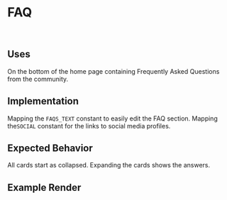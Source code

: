 
# FAQ

<br />

## Uses

On the bottom of the home page containing Frequently Asked Questions from the community.

## Implementation

Mapping the `FAQS_TEXT` constant to easily edit the FAQ section.
Mapping the`SOCIAL` constant for the links to social media profiles.

## Expected Behavior

All cards start as collapsed.
Expanding the cards shows the answers.

## Example Render

<Canvas>
    <Story id={"pages-home-faqs--alpha"} />
</Canvas>
